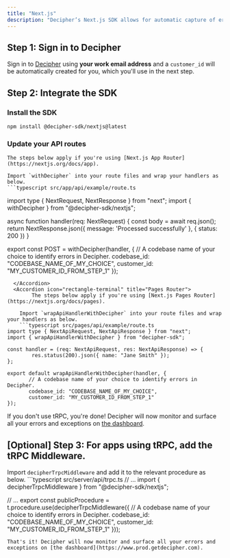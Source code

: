 ```yaml
---
title: "Next.js"
description: "Decipher’s Next.js SDK allows for automatic capture of errors including helpful details like logs and raw payload data."
---
```


## Step 1: Sign in to Decipher

Sign in to [Decipher](https://prod.getdecipher.com) using **your work email address** and a `customer_id` will be automatically created for you, which you'll use in the next step.

## Step 2: Integrate the SDK

### Install the SDK
```shell Terminal
npm install @decipher-sdk/nextjs@latest
```

### Update your API routes

<AccordionGroup>
  <Accordion icon="rectangle-terminal" title="App Router">

    The steps below apply if you're using [Next.js App Router](https://nextjs.org/docs/app).

    Import `withDecipher` into your route files and wrap your handlers as below.
    ```typescript src/app/api/example/route.ts
import type { NextRequest, NextResponse } from "next";
import { withDecipher } from "@decipher-sdk/nextjs";

async function handler(req: NextRequest) {
        const body = await req.json();
        return NextResponse.json({ message: 'Processed successfully' },
                                 { status: 200 })
}

export const POST = withDecipher(handler, {
       // A codebase name of your choice to identify errors in Decipher.
       codebase_id: "CODEBASE_NAME_OF_MY_CHOICE",
       customer_id: "MY_CUSTOMER_ID_FROM_STEP_1"
});
```
  </Accordion>
  <Accordion icon="rectangle-terminal" title="Pages Router">
        The steps below apply if you're using [Next.js Pages Router](https://nextjs.org/docs/pages).

    Import `wrapApiHandlerWithDecipher` into your route files and wrap your handlers as below.
    ```typescript src/pages/api/example/route.ts
import type { NextApiRequest, NextApiResponse } from "next";
import { wrapApiHandlerWithDecipher } from "decipher-sdk";

const handler = (req: NextApiRequest, res: NextApiResponse) => {
        res.status(200).json({ name: "Jane Smith" });
};

export default wrapApiHandlerWithDecipher(handler, {
       // A codebase name of your choice to identify errors in Decipher.
       codebase_id: "CODEBASE_NAME_OF_MY_CHOICE",
       customer_id: "MY_CUSTOMER_ID_FROM_STEP_1"
});
```
  </Accordion>
</AccordionGroup>

If you don't use tRPC, you're done! Decipher will now monitor and surface all your errors and exceptions on [the dashboard](https://www.prod.getdecipher.com).

## [Optional] Step 3: For apps using tRPC, add the tRPC Middleware.
 Import `decipherTrpcMiddleware` and add it to the relevant procedure as below.
    ```typescript src/server/api/trpc.ts
// ...
import { decipherTrpcMiddleware } from "@decipher-sdk/nextjs";

// ...
export const publicProcedure = t.procedure.use(decipherTrpcMiddleware({
       // A codebase name of your choice to identify errors in Decipher.
       codebase_id: "CODEBASE_NAME_OF_MY_CHOICE",
       customer_id: "MY_CUSTOMER_ID_FROM_STEP_1"
}));
```
That's it! Decipher will now monitor and surface all your errors and exceptions on [the dashboard](https://www.prod.getdecipher.com).